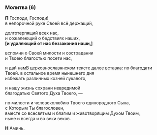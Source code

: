 
### Молитва (6)

**П** Господи, Господи!  
в непорочной руке Своей всё держащий,

долготерпящий всех нас,  
и сожалеющий о бедствиях наших,  
**[**и удаляющий от нас беззакония наши,**]**

вспомни о Своей милости и сострадании  
и Твоею благостью посети нас,

и дай нам<Tooltip>В церковнославянском тексте далее вставка: по благодати Твоей.</Tooltip> в остальное время нынешнего дня  
избежать различных козней лукавого,

и нашу жизнь сохрани невредимой  
благодатью Святого Духа Твоего, —

по милости и человеколюбию Твоего единородного Сына,  
с Которым Ты благословен,  
вместе со всесвятым и благим и животворящим Духом Твоим,  
ныне и всегда и во веки веков.

**Н** Аминь.

